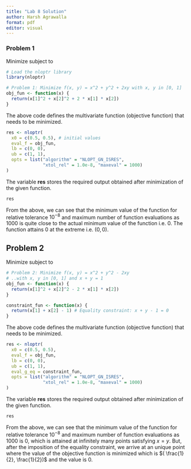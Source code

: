 ```yaml
---
title: "Lab 8 Solution"
author: Harsh Agrawalla
format: pdf
editor: visual
---
```


### Problem 1

Minimize \begin{equation*}
        f(x, y) = x^2 + y^2 + 2xy
    \end{equation*} subject to \begin{equation*}
        x, y \in [0, 1]
    \end{equation*}

```r
# Load the nloptr library
library(nloptr)

# Problem 1: Minimize f(x, y) = x^2 + y^2 + 2xy with x, y in [0, 1]
obj_fun <- function(x) {
  return(x[1]^2 + x[2]^2 + 2 * x[1] * x[2])
}

```

The above code defines the multivariate function (objective function) that needs to be minimized.

```r
res <- nloptr(
  x0 = c(0.5, 0.5), # initial values
  eval_f = obj_fun,
  lb = c(0, 0),
  ub = c(1, 1),
  opts = list("algorithm" = "NLOPT_GN_ISRES", 
              "xtol_rel" = 1.0e-8, "maxeval" = 1000)
)
```

The variable **res** stores the required output obtained after minimization of the given function.

```r
res
```

From the above, we can see that the minimum value of the function for relative tolerance $10^{-8}$ and maximum number of function evaluations as $1000$ is quite close to the actual minimum value of the function i.e. $0$. The function attains $0$ at the extreme i.e. $(0, 0)$.

## Problem 2

Minimize \begin{equation*}
        f(x, y) = x^2 + y^2 - 2xy
    \end{equation*} subject to \begin{equation*}
        x, y \in [0, 1] \text{ and } x + y = 1
    \end{equation*}

```r
# Problem 2: Minimize f(x, y) = x^2 + y^2 - 2xy 
# ..with x, y in [0, 1] and x + y = 1
obj_fun <- function(x) {
  return(x[1]^2 + x[2]^2 - 2 * x[1] * x[2])
}

constraint_fun <- function(x) {
  return(x[1] + x[2] - 1) # Equality constraint: x + y - 1 = 0
}
```

The above code defines the multivariate function (objective function) that needs to be minimized.

```r
res <- nloptr(
  x0 = c(0.5, 0.5),
  eval_f = obj_fun,
  lb = c(0, 0),
  ub = c(1, 1),
  eval_g_eq = constraint_fun,
  opts = list("algorithm" = "NLOPT_GN_ISRES", 
              "xtol_rel" = 1.0e-8, "maxeval" = 1000)
)
```

The variable **res** stores the required output obtained after minimization of the given function.

```r
res
```

From the above, we can see that the minimum value of the function for relative tolerance $10^{-8}$ and maximum number of function evaluations as $1000$ is $0$, which is attained at infinitely many points satisfying $x = y$. But, after the imposition of the equality constraint, we arrive at an unique point where the value of the objective function is minimized which is $( \frac{1}{2}, \frac{1}{2})$ and the value is $0$.
